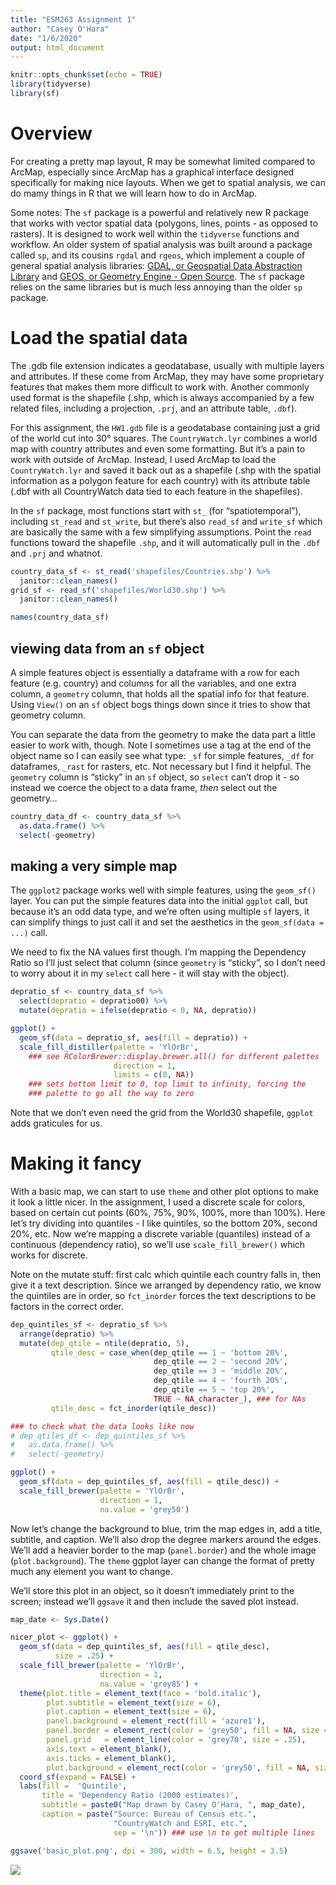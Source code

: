 ```yaml
---
title: "ESM263 Assignment 1"
author: "Casey O'Hara"
date: "1/6/2020"
output: html_document
---
```


```r
knitr::opts_chunk$set(echo = TRUE)
library(tidyverse)
library(sf)
```

# Overview

For creating a pretty map layout, R may be somewhat limited compared to ArcMap, especially since ArcMap has a graphical interface designed specifically for making nice layouts.  When we get to spatial analysis, we can do mamy things in R that we will learn how to do in ArcMap.

Some notes: The `sf` package is a powerful and relatively new R package that works with vector spatial data (polygons, lines, points - as opposed to rasters).  It is designed to work well within the `tidyverse` functions and workflow.  An older system of spatial analysis was built around a package called `sp`, and its cousins `rgdal` and `rgeos`, which implement a couple of general spatial analysis libraries: [GDAL, or Geospatial Data Abstraction Library](https://gdal.org/faq.html) and [GEOS, or Geometry Engine - Open Source](https://trac.osgeo.org/geos/). The `sf` package relies on the same libraries but is much less annoying than the older `sp` package.

# Load the spatial data

The .gdb file extension indicates a geodatabase, usually with multiple layers and attributes.  If these come from ArcMap, they may have some proprietary features that makes them more difficult to work with.  Another commonly used format is the shapefile (.shp, which is always accompanied by a few related files, including a projection, `.prj`, and an attribute table, `.dbf`).

For this assignment, the `HW1.gdb` file is a geodatabase containing just a grid of the world cut into 30° squares.  The `CountryWatch.lyr` combines a world map with country attributes and even some formatting.  But it's a pain to work with outside of ArcMap.  Instead, I used ArcMap to load the `CountryWatch.lyr` and saved it back out as a shapefile (.shp with the spatial information as a polygon feature for each country) with its attribute table (.dbf with all CountryWatch data tied to each feature in the shapefiles).

In the `sf` package, most functions start with `st_` (for "spatiotemporal"), including `st_read` and `st_write`, but there's also `read_sf` and `write_sf` which are basically the same with a few simplifying assumptions.  Point the `read` functions toward the shapefile `.shp`, and it will automatically pull in the `.dbf` and `.prj` and whatnot.

```r
country_data_sf <- st_read('shapefiles/Countries.shp') %>%
  janitor::clean_names()
grid_sf <- read_sf('shapefiles/World30.shp') %>%
  janitor::clean_names()

names(country_data_sf)
```

## viewing data from an `sf` object

A simple features object is essentially a dataframe with a row for each feature (e.g. country) and columns for all the variables, and one extra column, a `geometry` column, that holds all the spatial info for that feature.  Using `View()` on an `sf` object bogs things down since it tries to show that geometry column.  

You can separate the data from the geometry to make the data part a little easier to work with, though.  Note I sometimes use a tag at the end of the object name so I can easily see what type: `_sf` for simple features, `_df` for dataframes, `_rast` for rasters, etc.  Not necessary but I find it helpful.  The `geometry` column is "sticky" in an `sf` object, so `select` can't drop it - so instead we coerce the object to a data frame, _then_ select out the geometry...

```r
country_data_df <- country_data_sf %>%
  as.data.frame() %>%
  select(-geometry)
```

## making a very simple map

The `ggplot2` package works well with simple features, using the `geom_sf()` layer.  You can put the simple features data into the initial `ggplot` call, but because it's an odd data type, and we're often using multiple `sf` layers, it can simplify things to just call it and set the aesthetics in the `geom_sf(data = ...)` call.

We need to fix the NA values first though.  I'm mapping the Dependency Ratio so I'll just select that column (since `geometry` is "sticky", so I don't need to worry about it in my `select` call here - it will stay with the object).

```r
depratio_sf <- country_data_sf %>%
  select(depratio = depratio00) %>%
  mutate(depratio = ifelse(depratio < 0, NA, depratio))

ggplot() +
  geom_sf(data = depratio_sf, aes(fill = depratio)) +
  scale_fill_distiller(palette = 'YlOrBr', 
    ### see RColorBrewer::display.brewer.all() for different palettes
                       direction = 1,
                       limits = c(0, NA)) 
    ### sets bottom limit to 0, top limit to infinity, forcing the 
    ### palette to go all the way to zero
```

Note that we don't even need the grid from the World30 shapefile, `ggplot` adds graticules for us.

# Making it fancy

With a basic map, we can start to use `theme` and other plot options to make it look a little nicer.  In the assignment, I used a discrete scale for colors, based on certain cut points (60%, 75%, 90%, 100%, more than 100%).  Here let's try dividing into quantiles - I like quintiles, so the bottom 20%, second 20%, etc.  Now we're mapping a discrete variable (quantiles) instead of a continuous (dependency ratio), so we'll use `scale_fill_brewer()` which works for discrete.

Note on the mutate stuff: first calc which quintile each country falls in, then give it a text description.  Since we arranged by dependency ratio, we know the quintiles are in order, so `fct_inorder` forces the text descriptions to be factors in the correct order.

```r
dep_quintiles_sf <- depratio_sf %>%
  arrange(depratio) %>% 
  mutate(dep_qtile = ntile(depratio, 5),
         qtile_desc = case_when(dep_qtile == 1 ~ 'bottom 20%',
                                dep_qtile == 2 ~ 'second 20%',
                                dep_qtile == 3 ~ 'middle 20%',
                                dep_qtile == 4 ~ 'fourth 20%',
                                dep_qtile == 5 ~ 'top 20%',
                                TRUE ~ NA_character_), ### for NAs
         qtile_desc = fct_inorder(qtile_desc))

### to check what the data looks like now
# dep_qtiles_df <- dep_quintiles_sf %>%
#   as.data.frame() %>%
#   select(-geometry)

ggplot() +
  geom_sf(data = dep_quintiles_sf, aes(fill = qtile_desc)) +
  scale_fill_brewer(palette = 'YlOrBr', 
                    direction = 1,
                    na.value = 'grey50') 

```

Now let's change the background to blue, trim the map edges in, add a title, subtitle, and caption.  We'll also drop the degree markers around the edges. We'll add a heavier border to the map (`panel.border`) and the whole image (`plot.background`). The `theme` ggplot layer can change the format of pretty much any element you want to change.

We'll store this plot in an object, so it doesn't immediately print to the screen; instead we'll `ggsave` it and then include the saved plot instead.

```r
map_date <- Sys.Date()

nicer_plot <- ggplot() +
  geom_sf(data = dep_quintiles_sf, aes(fill = qtile_desc),
          size = .25) +
  scale_fill_brewer(palette = 'YlOrBr', 
                    direction = 1,
                    na.value = 'grey85') +
  theme(plot.title = element_text(face = 'bold.italic'),
        plot.subtitle = element_text(size = 6),
        plot.caption = element_text(size = 6),
        panel.background = element_rect(fill = 'azure1'),
        panel.border = element_rect(color = 'grey50', fill = NA, size = 1),
        panel.grid   = element_line(color = 'grey70', size = .25),
        axis.text = element_blank(),
        axis.ticks = element_blank(),
        plot.background = element_rect(color = 'grey50', fill = NA, size = 1)) +
  coord_sf(expand = FALSE) +
  labs(fill =  'Quintile',
       title = 'Dependency Ratio (2000 estimates)',
       subtitle = paste0("Map drawn by Casey O'Hara, ", map_date),
       caption = paste("Source: Bureau of Census etc.",
                       "CountryWatch and ESRI, etc.",
                       sep = '\n')) ### use \n to get multiple lines

ggsave('basic_plot.png', dpi = 300, width = 6.5, height = 3.5)
```

![](basic_plot.png)


